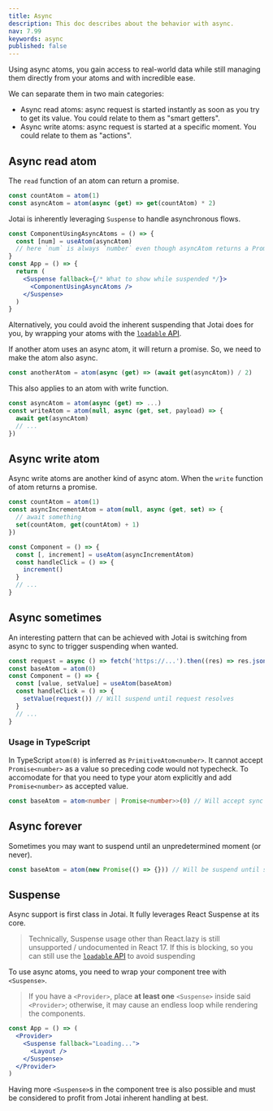 ```yaml
---
title: Async
description: This doc describes about the behavior with async.
nav: 7.99
keywords: async
published: false
---
```


Using async atoms, you gain access to real-world data while still managing them directly from your atoms and with incredible ease.

We can separate them in two main categories:

- Async read atoms: async request is started instantly as soon as you try to get its value. You could relate to them as "smart getters".
- Async write atoms: async request is started at a specific moment. You could relate to them as "actions".

## Async read atom

The `read` function of an atom can return a promise.

```js
const countAtom = atom(1)
const asyncAtom = atom(async (get) => get(countAtom) * 2)
```

Jotai is inherently leveraging `Suspense` to handle asynchronous flows.

```jsx
const ComponentUsingAsyncAtoms = () => {
  const [num] = useAtom(asyncAtom)
  // here `num` is always `number` even though asyncAtom returns a Promise
}
const App = () => {
  return (
    <Suspense fallback={/* What to show while suspended */}>
      <ComponentUsingAsyncAtoms />
    </Suspense>
  )
}
```

Alternatively, you could avoid the inherent suspending that Jotai does for you, by wrapping your atoms with the [`loadable` API](../utilities/async.mdx).

If another atom uses an async atom, it will return a promise. So, we need to make the atom also async.

```js
const anotherAtom = atom(async (get) => (await get(asyncAtom)) / 2)
```

This also applies to an atom with write function.

```js
const asyncAtom = atom(async (get) => ...)
const writeAtom = atom(null, async (get, set, payload) => {
  await get(asyncAtom)
  // ...
})
```

## Async write atom

Async write atoms are another kind of async atom. When the `write` function of atom returns a promise.

```js
const countAtom = atom(1)
const asyncIncrementAtom = atom(null, async (get, set) => {
  // await something
  set(countAtom, get(countAtom) + 1)
})

const Component = () => {
  const [, increment] = useAtom(asyncIncrementAtom)
  const handleClick = () => {
    increment()
  }
  // ...
}
```

## Async sometimes

An interesting pattern that can be achieved with Jotai is switching from async to sync to trigger suspending when wanted.

```js
const request = async () => fetch('https://...').then((res) => res.json())
const baseAtom = atom(0)
const Component = () => {
  const [value, setValue] = useAtom(baseAtom)
  const handleClick = () => {
    setValue(request()) // Will suspend until request resolves
  }
  // ...
}
```

### Usage in TypeScript

In TypeScript `atom(0)` is inferred as `PrimitiveAtom<number>`. It cannot accept `Promise<number>` as a value so preceding code would not typecheck. To accomodate for that you need to type your atom explicitly and add `Promise<number>` as accepted value.

```ts
const baseAtom = atom<number | Promise<number>>(0) // Will accept sync and async values
```

## Async forever

Sometimes you may want to suspend until an unpredetermined moment (or never).

```js
const baseAtom = atom(new Promise(() => {})) // Will be suspend until set otherwise
```

## Suspense

Async support is first class in Jotai. It fully leverages React Suspense at its core.

> Technically, Suspense usage other than React.lazy is still unsupported / undocumented in React 17. If this is blocking, so you can still use the [`loadable` API](../utilities/async.mdx) to avoid suspending

To use async atoms, you need to wrap your component tree with `<Suspense>`.

> If you have a `<Provider>`, place **at least one** `<Suspense>` inside said `<Provider>`; otherwise, it may cause an endless loop while rendering the components.

```jsx
const App = () => (
  <Provider>
    <Suspense fallback="Loading...">
      <Layout />
    </Suspense>
  </Provider>
)
```

Having more `<Suspense>`s in the component tree is also possible and must be considered to profit from Jotai inherent handling at best.
